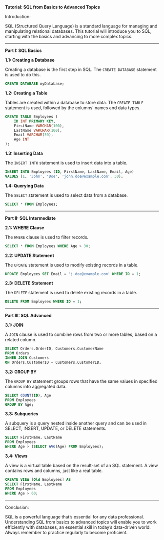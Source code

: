 **Tutorial: SQL from Basics to Advanced Topics**

Introduction:

SQL (Structured Query Language) is a standard language for managing and manipulating relational databases. This tutorial will introduce you to SQL, starting with the basics and advancing to more complex topics.

---

**Part I: SQL Basics**

**1.1: Creating a Database**

Creating a database is the first step in SQL. The `CREATE DATABASE` statement is used to do this.

```sql
CREATE DATABASE myDatabase;
```

**1.2: Creating a Table**

Tables are created within a database to store data. The `CREATE TABLE` statement is used, followed by the columns' names and data types.

```sql
CREATE TABLE Employees (
    ID INT PRIMARY KEY,
    FirstName VARCHAR(100),
    LastName VARCHAR(100),
    Email VARCHAR(50),
    Age INT
);
```

**1.3: Inserting Data**

The `INSERT INTO` statement is used to insert data into a table.

```sql
INSERT INTO Employees (ID, FirstName, LastName, Email, Age)
VALUES (1, 'John', 'Doe', 'john.doe@example.com', 30);
```

**1.4: Querying Data**

The `SELECT` statement is used to select data from a database.

```sql
SELECT * FROM Employees;
```

---

**Part II: SQL Intermediate**

**2.1: WHERE Clause**

The `WHERE` clause is used to filter records.

```sql
SELECT * FROM Employees WHERE Age > 30;
```

**2.2: UPDATE Statement**

The `UPDATE` statement is used to modify existing records in a table.

```sql
UPDATE Employees SET Email = 'j.doe@example.com' WHERE ID = 1;
```

**2.3: DELETE Statement**

The `DELETE` statement is used to delete existing records in a table.

```sql
DELETE FROM Employees WHERE ID = 1;
```

---

**Part III: SQL Advanced**

**3.1: JOIN**

A `JOIN` clause is used to combine rows from two or more tables, based on a related column.

```sql
SELECT Orders.OrderID, Customers.CustomerName
FROM Orders
INNER JOIN Customers
ON Orders.CustomerID = Customers.CustomerID;
```

**3.2: GROUP BY**

The `GROUP BY` statement groups rows that have the same values in specified columns into aggregated data.

```sql
SELECT COUNT(ID), Age
FROM Employees
GROUP BY Age;
```

**3.3: Subqueries**

A subquery is a query nested inside another query and can be used in SELECT, INSERT, UPDATE, or DELETE statements.

```sql
SELECT FirstName, LastName
FROM Employees
WHERE Age > (SELECT AVG(Age) FROM Employees);
```

**3.4: Views**

A view is a virtual table based on the result-set of an SQL statement. A view contains rows and columns, just like a real table.

```sql
CREATE VIEW [Old Employees] AS
SELECT FirstName, LastName
FROM Employees
WHERE Age > 60;
```

---

Conclusion:

SQL is a powerful language that's essential for any data professional. Understanding SQL from basics to advanced topics will enable you to work efficiently with databases, an essential skill in today's data-driven world. Always remember to practice regularly to become proficient.
